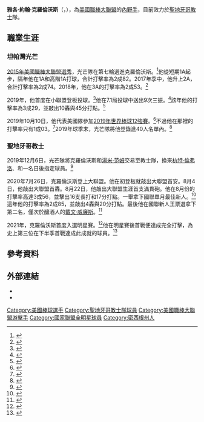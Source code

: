 {{Infobox baseball biography
| name        = 傑克·克羅倫沃斯<br />Jake Cronenworth
| image       = Jake Cronenworth pregame 7.10.21.jpg
| image_size  = 
| caption     = 2021年的克羅倫沃斯
| team        = 聖地牙哥教士
| number      = 9
| position    = [[內野手|內野手]]/[[二壘手|二壘手]]
| birth_date  = {{birth date and age|mf=yes|1994|1|21}}
| birth_place = {{USA}}[[密西根州|密西根州]]{{link-en|聖克萊爾|St. Clair, Michigan}}
| bats        = 左
| throws      = 右
| debutleague = 美國職棒大聯盟
| debutdate   = 7月26日
| debutyear   = 2020年
| debutteam   = 聖地牙哥教士
| statyear    = 2021年球季
| statleague  = 美國職棒大聯盟
| stat1label  = [[打擊率|打擊率]]
| stat1value  = .271
| stat2label  = [[全壘打|全壘打]]
| stat2value  = 25
| stat3label  = [[打點|打點]]
| stat3value  = 91
| teams =
* [[聖地牙哥教士|聖地牙哥教士]] ({{mlby|2020}}–)
|highlights=
* [[美國職棒大聯盟全明星賽|全明星賽]]（[[2021年美國職棒大聯盟全明星賽|2021年]]）
* 2021年7月16日達成[[完全打擊|完全打擊]]
}}
'''雅各·約翰·克羅倫沃斯'''（{{lang-en|Jacob John Cronenworth}}，{{bd|1994年|1月21日|}}），為[[美國職棒大聯盟|美國職棒大聯盟]]的[[內野手|內野手]]，目前效力於[[聖地牙哥教士|聖地牙哥教士]]隊。
==職業生涯==
===坦帕灣光芒===
[[2015年美國職棒大聯盟選秀|2015年美國職棒大聯盟選秀]]，光芒隊在第七輪選進克羅倫沃斯。<ref>{{cite web |title= U-M's Cronenworth drafted by Rays in 7th round |url= https://www.freep.com/story/sports/college/university-michigan/wolverines/2015/06/09/michigan-baseball-jacob-cronenworth/28757049/ |publisher= Detroit Free Press |accessdate= June 22, 2019 |archive-date= 2019-10-13 |archive-url= https://web.archive.org/web/20191013082752/https://www.freep.com/story/sports/college/university-michigan/wolverines/2015/06/09/michigan-baseball-jacob-cronenworth/28757049/ |dead-url= no }}</ref>他從短期1A起步，隔年他在1A和高階1A打球，合計打擊率為2成82。2017年季中，他升上2A，合計打擊率為2成74。2018年，他在3A的打擊率為2成53。<ref>{{cite web |title= St. Clair's Cronenworth enjoying breakout season |url=https://www.thetimesherald.com/story/sports/2016/07/15/st-clairs-cronenworth-enjoying-breakout-season/87142744/ |publisher= Times Herald |accessdate= June 22, 2019}}</ref>

2019年，他首度在小聯盟登板投球。<ref>{{cite web |title= Bulls shortstop becomes early hit |url= https://www.thetimesnews.com/sports/20190419/bulls-shortstop-becomes-early-hit |publisher= The Times News |accessdate= June 22, 2019 |archive-date= 2019-10-13 |archive-url= https://web.archive.org/web/20191013082749/https://www.thetimesnews.com/sports/20190419/bulls-shortstop-becomes-early-hit |dead-url= no }}</ref>他在7.1局投球中送出9次三振。<ref>{{cite web |title= Jake Cronenworth is the Rays latest two-way experiment |url= https://www.tampabay.com/sports/rays/2019/05/19/jake-cronenworth-is-the-rays-latest-two-way-experiment/ |publisher= Tampa Bay Times |accessdate= June 22, 2019 |archive-date= 2020-11-08 |archive-url= https://web.archive.org/web/20201108000421/https://www.tampabay.com/sports/rays/2019/05/19/jake-cronenworth-is-the-rays-latest-two-way-experiment/ |dead-url= no }}</ref>該年他的打擊率為3成29，並敲出10轟與45分打點。<ref>{{cite web |url=https://www.baseball-reference.com/register/player.fcgi?id=cronen000jac |title=Jake Cronenworth College & Minor Leagues Statistics & History |publisher=Baseball-Reference.com |date= |accessdate=2019-11-09 |archive-date=2020-11-12 |archive-url=https://web.archive.org/web/20201112015232/https://www.baseball-reference.com/register/player.fcgi?id=cronen000jac |dead-url=no }}</ref>

2019年10月10日，他代表美國隊參加[[2019年世界棒球12強賽|2019年世界棒球12強賽]]。<ref>{{cite web | url=https://www.usabaseball.com/news/usa-baseball-names-premier12-roster/c-311115688?tid=216632610 | title=USA Baseball Names Premier12 Roster | work=USA Baseball | date=October 10, 2019 | accessdate=October 13, 2019 | archive-date=2020-08-14 | archive-url=https://web.archive.org/web/20200814142625/https://www.usabaseball.com/news/usa-baseball-names-premier12-roster/c-311115688/?tid=216632610 | dead-url=no }}</ref>不過他在那裡的打擊率只有1成03。<ref>{{Cite web |url=https://premier12.wbsc.org/en/2019/team-stats/USA |title=存档副本 |access-date=2020-10-05 |archive-date=2019-11-17 |archive-url=https://web.archive.org/web/20191117133214/https://premier12.wbsc.org/en/2019/team-stats/USA |dead-url=no }}</ref>2019年球季末，光芒隊將他登錄進40人名單內。<ref>{{cite web|url=https://www.tampabay.com/sports/rays/2019/11/21/rays-dfa-matt-duffy-add-five-prospects-to-40-man-roster/|title=Rays move on from Matt Duffy, add five prospects to 40-man roster|author=Marc Topkin|website=[[Tampa_Bay_Times|Tampa Bay Times]]|date=November 20, 2019|accessdate=November 20, 2019|archive-date=2020-10-12|archive-url=https://web.archive.org/web/20201012014943/https://www.tampabay.com/sports/rays/2019/11/21/rays-dfa-matt-duffy-add-five-prospects-to-40-man-roster/|dead-url=no}}</ref>
===聖地牙哥教士===
2019年12月6日，光芒隊將克羅倫沃斯和[[湯米·范姆|湯米·范姆]]交易至教士隊，換來[[杭特·倫弗洛|杭特·倫弗洛]]、{{link-en|賽維爾·愛德華斯|Xavier Edwards}}和一名日後指定球員。<ref>{{cite web|url=https://padres.mlblogs.com/padres-acquire-of-tommy-pham-and-inf-rhp-jake-cronenworth-from-tampa-bay-rays-4859d6621ec5|title=Padres Acquire OF Tommy Pham and INF/RHP Jake Cronenworth From Tampa Bay Rays|website=[[MLB.com|MLB.com]]|date=December 6, 2019|accessdate=December 6, 2019|archive-date=2020-09-04|archive-url=https://web.archive.org/web/20200904052456/https://padres.mlblogs.com/padres-acquire-of-tommy-pham-and-inf-rhp-jake-cronenworth-from-tampa-bay-rays-4859d6621ec5?gi=2cb14216e0c1|dead-url=no}}</ref>

2020年7月26日，克羅倫沃斯登上大聯盟。他在初登板就敲出大聯盟首安。8月4日，他敲出大聯盟首轟。8月22日，他敲出大聯盟生涯首支滿貫砲。他在8月份的打擊率高達3成56，並擊出16支長打和17分打點。一舉拿下國聯單月最佳新人。<ref>{{Cite web |url=https://www.mlb.com/news/luis-robert-jake-cronenworth-rookies-of-the-month-august |title=存档副本 |accessdate=2020-10-05 |archive-date=2020-09-04 |archive-url=https://web.archive.org/web/20200904060605/https://www.mlb.com/news/luis-robert-jake-cronenworth-rookies-of-the-month-august |dead-url=no }}</ref>這年他的打擊率為2成85，並敲出4轟與20分打點。最後他在國聯新人王票選拿下第二名，僅次於釀酒人的[[戴文·威廉斯|戴文·威廉斯]]。<ref>{{Cite web|url=https://www.sandiegouniontribune.com/sports/padres/story/2020-11-09/padres-cronenworth-rookie-of-year|title=Padres' Jake Cronenworth ties for second in Rookie of Year voting|date=November 9, 2020|website=San Diego Union-Tribune|access-date=2021-07-20|archive-date=2020-11-26|archive-url=https://web.archive.org/web/20201126213339/https://www.sandiegouniontribune.com/sports/padres/story/2020-11-09/padres-cronenworth-rookie-of-year|dead-url=no}}</ref>

2021年，克羅倫沃斯首度入選明星賽。<ref>{{Cite web|url=https://www.mlb.com/padres/news/padres-2021-all-star-game-representatives|title=Cronenworth, Melancon, Yu earn ASG nods|date=July 4, 2021|last=Cassavell|first=AJ|website=[[MLB.com|MLB.com]]|access-date=2021-07-20|archive-date=2021-08-06|archive-url=https://web.archive.org/web/20210806094208/https://www.mlb.com/padres/news/padres-2021-all-star-game-representatives|dead-url=no}}</ref>他在明星賽後首戰便達成完全打擊，為史上第三位在下半季首戰達成此成就的球員。<ref>{{Cite web|url=https://www.mlb.com/padres/news/jake-cronenworth-hits-for-the-cycle|title=Cronenworth completes Padres' 3rd cycle|date=July 16, 2021|access-date=2021-07-20|archive-date=2021-08-06|archive-url=https://web.archive.org/web/20210806121418/https://www.mlb.com/padres/news/jake-cronenworth-hits-for-the-cycle|dead-url=no}}</ref>

==參考資料==
{{Reflist|2}}
==外部連結==
{{Commons category|Jake Cronenworth}}
{{Baseballstats|mlb=630105|espn=36364|br=c/croneja01|fangraphs=18036}}
*{{Instagram|jcronenworth9}}
*{{Twitter|JCronenworth10}}

{{S-start}}
{{S-ach|ach}}
{{Succession box| before = [[崔亞·特納|崔亞·特納]] | title = [[完全打擊|完全打擊]]| years = 2021年7月16日 | after = 現任}}
{{S-end}}

{{2019年世界棒球12強賽美國隊選手列表}}
{{聖地牙哥教士隊當前登錄名單}}

{{DEFAULTSORT:Cronenworth, Jake}}
[[Category:美國棒球選手|Category:美國棒球選手]]
[[Category:聖地牙哥教士隊球員|Category:聖地牙哥教士隊球員]]
[[Category:美國職棒大聯盟游擊手|Category:美國職棒大聯盟游擊手]]
[[Category:國家聯盟全明星球員|Category:國家聯盟全明星球員]]
[[Category:密西根州人|Category:密西根州人]]